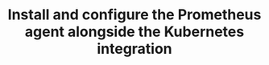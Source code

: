 ---
title: Install and configure the Prometheus agent alongside the Kubernetes integration
tags:
  - Integrations
  - Prometheus integrations
  - Install and configure Prometheus agent
metaDescription: 'How to install, update, or uninstall your New Relic Prometheus agent alongside the Kubernetes integration.'
---